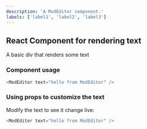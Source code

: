 ```yaml
---
description: 'A ModEditor component.'
labels: ['label1', 'label2', 'label3']
---
```



## React Component for rendering text

A basic div that renders some text

### Component usage
```js
<ModEditor text="hello from ModEditor" />
```

### Using props to customize the text

Modify the text to see it change live:
```js live
<ModEditor text="hello from ModEditor" />
```
